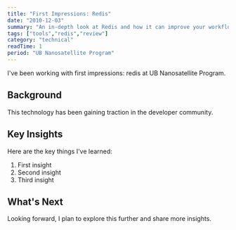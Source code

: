 ```yaml
---
title: "First Impressions: Redis"
date: "2010-12-03"
summary: "An in-depth look at Redis and how it can improve your workflow."
tags: ["tools","redis","review"]
category: "technical"
readTime: 1
period: "UB Nanosatellite Program"
---
```


I've been working with first impressions: redis at UB Nanosatellite Program.

## Background

This technology has been gaining traction in the developer community.

## Key Insights

Here are the key things I've learned:

1. First insight
2. Second insight
3. Third insight

## What's Next

Looking forward, I plan to explore this further and share more insights.

